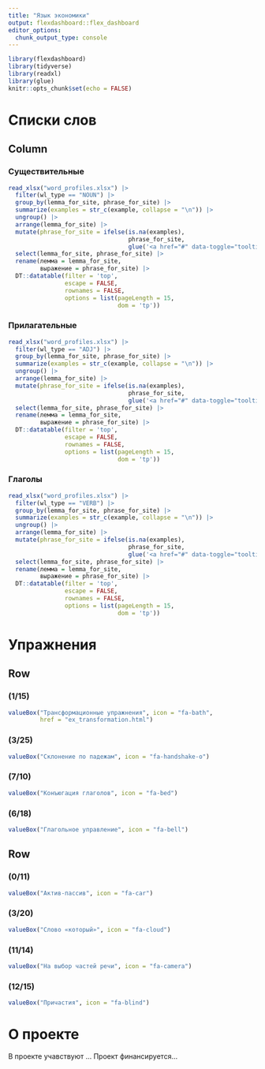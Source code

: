 ```yaml
---
title: "Язык экономики"
output: flexdashboard::flex_dashboard
editor_options: 
  chunk_output_type: console
---
```


```r
library(flexdashboard)
library(tidyverse)
library(readxl)
library(glue)
knitr::opts_chunk$set(echo = FALSE)
```

Списки слов 
=======================================================================

Column {.tabset}
-------------------------------------

### Существительные

```r
read_xlsx("word_profiles.xlsx") |> 
  filter(wl_type == "NOUN") |> 
  group_by(lemma_for_site, phrase_for_site) |> 
  summarize(examples = str_c(example, collapse = "\n")) |> 
  ungroup() |> 
  arrange(lemma_for_site) |> 
  mutate(phrase_for_site = ifelse(is.na(examples),
                                  phrase_for_site,
                                  glue('<a href="#" data-toggle="tooltip" data-html="true" data-placement="right" title="{examples}">{phrase_for_site}</a>'))) |> 
  select(lemma_for_site, phrase_for_site) |> 
  rename(лемма = lemma_for_site, 
         выражение = phrase_for_site) |> 
  DT::datatable(filter = 'top', 
                escape = FALSE,
                rownames = FALSE,
                options = list(pageLength = 15, 
                               dom = 'tp'))
```

### Прилагательные

```r
read_xlsx("word_profiles.xlsx") |> 
  filter(wl_type == "ADJ") |> 
  group_by(lemma_for_site, phrase_for_site) |> 
  summarize(examples = str_c(example, collapse = "\n")) |> 
  ungroup() |> 
  arrange(lemma_for_site) |> 
  mutate(phrase_for_site = ifelse(is.na(examples),
                                  phrase_for_site,
                                  glue('<a href="#" data-toggle="tooltip" data-html="true" data-placement="right" title="{examples}">{phrase_for_site}</a>'))) |> 
  select(lemma_for_site, phrase_for_site) |> 
  rename(лемма = lemma_for_site, 
         выражение = phrase_for_site) |> 
  DT::datatable(filter = 'top', 
                escape = FALSE,
                rownames = FALSE,
                options = list(pageLength = 15, 
                               dom = 'tp'))
```

### Глаголы

```r
read_xlsx("word_profiles.xlsx") |> 
  filter(wl_type == "VERB") |> 
  group_by(lemma_for_site, phrase_for_site) |> 
  summarize(examples = str_c(example, collapse = "\n")) |> 
  ungroup() |> 
  arrange(lemma_for_site) |> 
  mutate(phrase_for_site = ifelse(is.na(examples),
                                  phrase_for_site,
                                  glue('<a href="#" data-toggle="tooltip" data-html="true" data-placement="right" title="{examples}">{phrase_for_site}</a>'))) |> 
  select(lemma_for_site, phrase_for_site) |> 
  rename(лемма = lemma_for_site, 
         выражение = phrase_for_site) |> 
  DT::datatable(filter = 'top', 
                escape = FALSE,
                rownames = FALSE,
                options = list(pageLength = 15, 
                               dom = 'tp'))
```

Упражнения
=======================================================================

Row
-----------------------------------------------------------------------

### (1/15)

```r
valueBox("Трансформационные упражнения", icon = "fa-bath",
         href = "ex_transformation.html")
```

### (3/25)

```r
valueBox("Склонение по падежам", icon = "fa-handshake-o")
```

### (7/10)

```r
valueBox("Конъюгация глаголов", icon = "fa-bed")
```

### (6/18)

```r
valueBox("Глагольное управление", icon = "fa-bell")
```
Row
-----------------------------------------------------------------------

### (0/11)

```r
valueBox("Актив-пассив", icon = "fa-car")
```

### (3/20)

```r
valueBox("Слово «который»", icon = "fa-cloud")
```

### (11/14)

```r
valueBox("На выбор частей речи", icon = "fa-camera")
```

### (12/15)

```r
valueBox("Причастия", icon = "fa-blind")
```


О проекте
=======================================================================

В проекте учавствуют ... Проект финансируется...

<script>
$(document).ready(function(){
  $('[data-toggle="tooltip"]').tooltip();   
});
</script>

